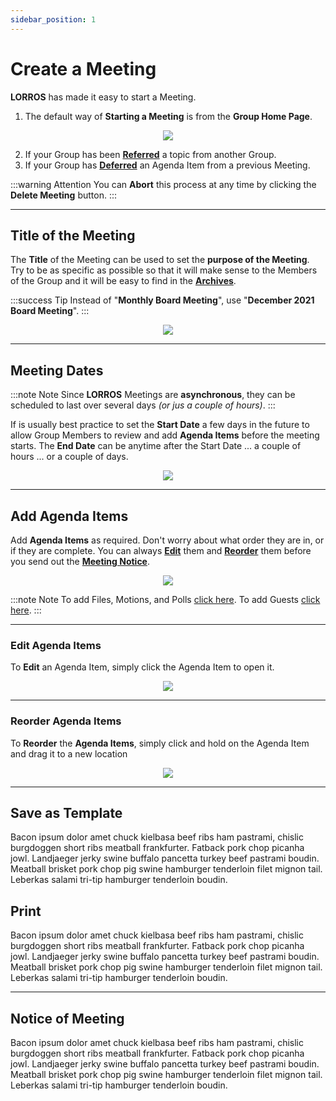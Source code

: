 ```yaml
---
sidebar_position: 1
---
```



# Create a Meeting

**LORROS** has made it easy to start a Meeting.

1. The default way of **Starting a Meeting** is from the **Group Home Page**.

<center>
	<img src={useBaseUrl('/img/administration/groupHome-1b.jpg')} />
</center>

2. If your Group has been [**Referred**](../../groups/tabs#referred-meetings) a topic from another Group.
3. If your Group has [**Deferred**](../../groups/tabs#deferrals) an Agenda Item from a previous Meeting.

:::warning Attention
You can **Abort** this process at any time by clicking the **Delete Meeting** button.
:::

---

## Title of the Meeting

The **Title** of the Meeting can be used to set the **purpose of the Meeting**. Try to be as specific as possible so that it will make sense to the Members of the Group and it will be easy to find in the [**Archives**](../../../docs/started/groupHome#archives).

:::success Tip
Instead of "**Monthly Board Meeting**", use "**December 2021 Board Meeting**".
:::

<center>
	<img src={useBaseUrl('/img/administration/meetings/title-1.gif')} />
</center>

---

## Meeting Dates

:::note Note
Since **LORROS** Meetings are **asynchronous**, they can be scheduled to last over several days _(or jus a couple of hours)_.
:::

If is usually best practice to set the **Start Date** a few days in the future to allow Group Members to review and add **Agenda Items** before the meeting starts. The **End Date** can be anytime after the Start Date ... a couple of hours ... or a couple of days.

<center>
	<img src={useBaseUrl('/img/administration/meetings/dates-1.gif')} />
</center>

---

## Add Agenda Items

Add **Agenda Items** as required. Don't worry about what order they are in, or if they are complete. You can always [**Edit**](#edit-agenda-items) them and [**Reorder**](#reorder-agenda-items) them before you send out the [**Meeting Notice**](#notice-of-meeting).

<center>
	<img src={useBaseUrl('/img/administration/meetings/agenda-1.gif')} />
</center>

:::note Note
To add Files, Motions, and Polls [click here](../../../docs/meetings/before/draftAgenda#adding-agenda-items).
To add Guests [click here](../../discussions/extend#add-guests).
:::

---

### Edit Agenda Items

To **Edit** an Agenda Item, simply click the Agenda Item to open it.

<center>
	<img src={useBaseUrl('/img/administration/meetings/edit-1.gif')} />
</center>

---

### Reorder Agenda Items

To **Reorder** the **Agenda Items**, simply click and hold on the Agenda Item and drag it to a new location

<center>
	<img src={useBaseUrl('/img/administration/meetings/reorder-1.gif')} />
</center>

---

## Save as Template

<div className='red-highlight'>
	Bacon ipsum dolor amet chuck kielbasa beef ribs ham pastrami, chislic
	burgdoggen short ribs meatball frankfurter. Fatback pork chop picanha jowl.
	Landjaeger jerky swine buffalo pancetta turkey beef pastrami boudin. Meatball
	brisket pork chop pig swine hamburger tenderloin filet mignon tail. Leberkas
	salami tri-tip hamburger tenderloin boudin.
</div>

## Print

<div className='red-highlight'>
	Bacon ipsum dolor amet chuck kielbasa beef ribs ham pastrami, chislic
	burgdoggen short ribs meatball frankfurter. Fatback pork chop picanha jowl.
	Landjaeger jerky swine buffalo pancetta turkey beef pastrami boudin. Meatball
	brisket pork chop pig swine hamburger tenderloin filet mignon tail. Leberkas
	salami tri-tip hamburger tenderloin boudin.
</div>

---

## Notice of Meeting

<div className='red-highlight'>
	Bacon ipsum dolor amet chuck kielbasa beef ribs ham pastrami, chislic
	burgdoggen short ribs meatball frankfurter. Fatback pork chop picanha jowl.
	Landjaeger jerky swine buffalo pancetta turkey beef pastrami boudin. Meatball
	brisket pork chop pig swine hamburger tenderloin filet mignon tail. Leberkas
	salami tri-tip hamburger tenderloin boudin.
</div>
